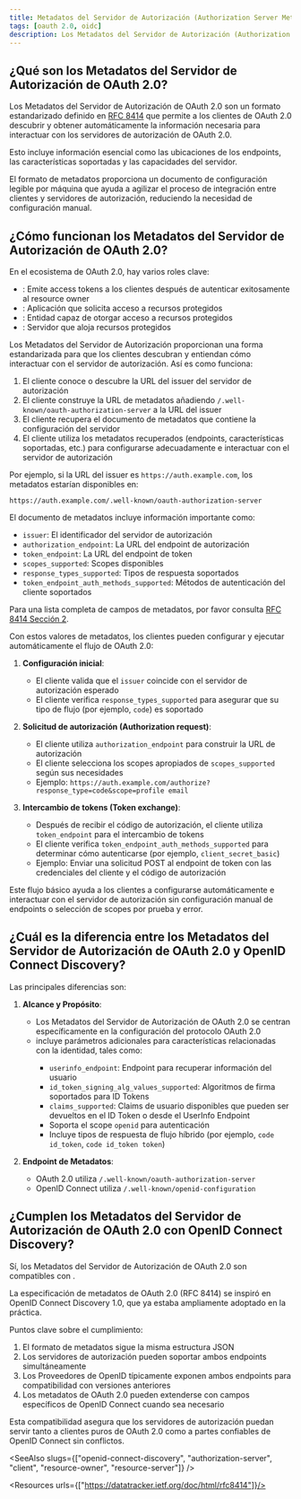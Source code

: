 ```yaml
---
title: Metadatos del Servidor de Autorización (Authorization Server Metadata)
tags: [oauth 2.0, oidc]
description: Los Metadatos del Servidor de Autorización (Authorization Server Metadata) de OAuth 2.0 son un formato estandarizado que permite a los clientes de OAuth 2.0 descubrir y obtener automáticamente la información necesaria para interactuar con los servidores de autorización de OAuth 2.0, incluyendo las ubicaciones de los endpoints y las capacidades del servidor.
---
```


## ¿Qué son los Metadatos del Servidor de Autorización de OAuth 2.0?

Los Metadatos del Servidor de Autorización de OAuth 2.0 son un formato estandarizado definido en [RFC 8414](https://datatracker.ietf.org/doc/html/rfc8414) que permite a los clientes de OAuth 2.0 descubrir y obtener automáticamente la información necesaria para interactuar con los servidores de autorización de OAuth 2.0.

Esto incluye información esencial como las ubicaciones de los endpoints, las características soportadas y las capacidades del servidor.

El formato de metadatos proporciona un documento de configuración legible por máquina que ayuda a agilizar el proceso de integración entre clientes y servidores de autorización, reduciendo la necesidad de configuración manual.

## ¿Cómo funcionan los Metadatos del Servidor de Autorización de OAuth 2.0?

En el ecosistema de OAuth 2.0, hay varios roles clave:
- <Ref slug="authorization-server"/>: Emite access tokens a los clientes después de autenticar exitosamente al resource owner
- <Ref slug="client"/>: Aplicación que solicita acceso a recursos protegidos
- <Ref slug="resource-owner"/>: Entidad capaz de otorgar acceso a recursos protegidos
- <Ref slug="resource-server"/>: Servidor que aloja recursos protegidos

Los Metadatos del Servidor de Autorización proporcionan una forma estandarizada para que los clientes descubran y entiendan cómo interactuar con el servidor de autorización. Así es como funciona:

1. El cliente conoce o descubre la URL del issuer del servidor de autorización
2. El cliente construye la URL de metadatos añadiendo `/.well-known/oauth-authorization-server` a la URL del issuer
3. El cliente recupera el documento de metadatos que contiene la configuración del servidor
4. El cliente utiliza los metadatos recuperados (endpoints, características soportadas, etc.) para configurarse adecuadamente e interactuar con el servidor de autorización

Por ejemplo, si la URL del issuer es `https://auth.example.com`, los metadatos estarían disponibles en:

`https://auth.example.com/.well-known/oauth-authorization-server`

El documento de metadatos incluye información importante como:
- `issuer`: El identificador del servidor de autorización
- `authorization_endpoint`: La URL del endpoint de autorización
- `token_endpoint`: La URL del endpoint de token
- `scopes_supported`: Scopes disponibles
- `response_types_supported`: Tipos de respuesta soportados
- `token_endpoint_auth_methods_supported`: Métodos de autenticación del cliente soportados

Para una lista completa de campos de metadatos, por favor consulta [RFC 8414 Sección 2](https://datatracker.ietf.org/doc/html/rfc8414#section-2).

Con estos valores de metadatos, los clientes pueden configurar y ejecutar automáticamente el flujo de OAuth 2.0:

1. **Configuración inicial**:
   - El cliente valida que el `issuer` coincide con el servidor de autorización esperado
   - El cliente verifica `response_types_supported` para asegurar que su tipo de flujo (por ejemplo, `code`) es soportado

2. **Solicitud de autorización (Authorization request)**:
   - El cliente utiliza `authorization_endpoint` para construir la URL de autorización
   - El cliente selecciona los scopes apropiados de `scopes_supported` según sus necesidades
   - Ejemplo: `https://auth.example.com/authorize?response_type=code&scope=profile email`

3. **Intercambio de tokens (Token exchange)**:
   - Después de recibir el código de autorización, el cliente utiliza `token_endpoint` para el intercambio de tokens
   - El cliente verifica `token_endpoint_auth_methods_supported` para determinar cómo autenticarse (por ejemplo, `client_secret_basic`)
   - Ejemplo: Enviar una solicitud POST al endpoint de token con las credenciales del cliente y el código de autorización

Este flujo básico ayuda a los clientes a configurarse automáticamente e interactuar con el servidor de autorización sin configuración manual de endpoints o selección de scopes por prueba y error.

## ¿Cuál es la diferencia entre los Metadatos del Servidor de Autorización de OAuth 2.0 y OpenID Connect Discovery?

Las principales diferencias son:

1. **Alcance y Propósito**:
   - Los Metadatos del Servidor de Autorización de OAuth 2.0 se centran específicamente en la configuración del protocolo OAuth 2.0
   - <Ref slug="openid-connect-discovery"/> incluye parámetros adicionales para características relacionadas con la identidad, tales como:
     - `userinfo_endpoint`: Endpoint para recuperar información del usuario
     - `id_token_signing_alg_values_supported`: Algoritmos de firma soportados para ID Tokens
     - `claims_supported`: Claims de usuario disponibles que pueden ser devueltos en el ID Token o desde el UserInfo Endpoint
     - Soporta el scope `openid` para autenticación
     - Incluye tipos de respuesta de flujo híbrido (por ejemplo, `code id_token`, `code id_token token`)

2. **Endpoint de Metadatos**:
   - OAuth 2.0 utiliza `/.well-known/oauth-authorization-server`
   - OpenID Connect utiliza `/.well-known/openid-configuration`

## ¿Cumplen los Metadatos del Servidor de Autorización de OAuth 2.0 con OpenID Connect Discovery?

Sí, los Metadatos del Servidor de Autorización de OAuth 2.0 son compatibles con <Ref slug="openid-connect-discovery"/>.

La especificación de metadatos de OAuth 2.0 (RFC 8414) se inspiró en OpenID Connect Discovery 1.0, que ya estaba ampliamente adoptado en la práctica.

Puntos clave sobre el cumplimiento:
1. El formato de metadatos sigue la misma estructura JSON
2. Los servidores de autorización pueden soportar ambos endpoints simultáneamente
3. Los Proveedores de OpenID típicamente exponen ambos endpoints para compatibilidad con versiones anteriores
4. Los metadatos de OAuth 2.0 pueden extenderse con campos específicos de OpenID Connect cuando sea necesario

Esta compatibilidad asegura que los servidores de autorización puedan servir tanto a clientes puros de OAuth 2.0 como a partes confiables de OpenID Connect sin conflictos.

<SeeAlso slugs={["openid-connect-discovery", "authorization-server", "client", "resource-owner", "resource-server"]} />

<Resources urls={["https://datatracker.ietf.org/doc/html/rfc8414"]}/>